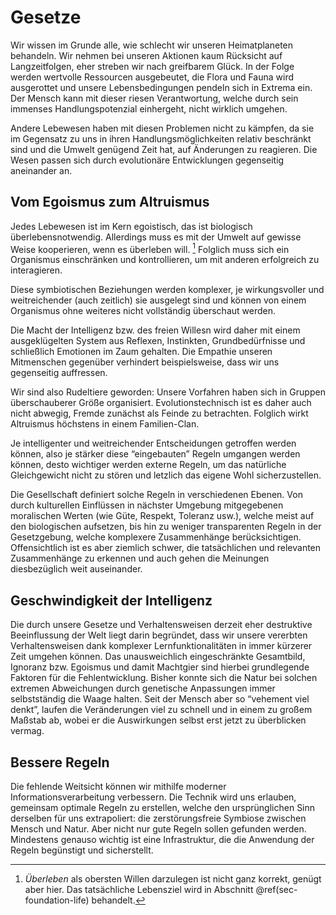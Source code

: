 # Gesetze {#sec-situation-laws}

Wir wissen im Grunde alle, wie schlecht wir unseren Heimatplaneten behandeln.
Wir nehmen bei unseren Aktionen kaum Rücksicht auf Langzeitfolgen, eher streben wir nach greifbarem Glück.
In der Folge werden wertvolle Ressourcen ausgebeutet, die Flora und Fauna wird ausgerottet
und unsere Lebensbedingungen pendeln sich in Extrema ein.
Der Mensch kann mit dieser riesen Verantwortung, welche durch sein immenses Handlungspotenzial einhergeht, 
nicht wirklich umgehen.

Andere Lebewesen haben mit diesen Problemen nicht zu kämpfen,
da sie im Gegensatz zu uns in ihren Handlungsmöglichkeiten relativ beschränkt sind
und die Umwelt genügend Zeit hat, auf Änderungen zu reagieren.
Die Wesen passen sich durch evolutionäre Entwicklungen gegenseitig aneinander an.

## Vom Egoismus zum Altruismus

Jedes Lebewesen ist im Kern egoistisch, das ist biologisch überlebensnotwendig.
Allerdings muss es mit der Umwelt auf gewisse Weise kooperieren, wenn es überleben will.
^[*Überleben* als obersten Willen darzulegen ist nicht ganz korrekt, genügt aber hier. 
Das tatsächliche Lebensziel wird in Abschnitt \@ref(sec-foundation-life) behandelt.]
Folglich muss sich ein Organismus einschränken und kontrollieren, um mit anderen erfolgreich zu interagieren.

Diese symbiotischen Beziehungen werden komplexer,
je wirkungsvoller und weitreichender (auch zeitlich) sie ausgelegt sind
und können von einem Organismus ohne weiteres nicht vollständig überschaut werden.

Die Macht der Intelligenz bzw. des freien Willesn wird daher mit einem ausgeklügelten System
aus Reflexen, Instinkten, Grundbedürfnisse und schließlich Emotionen im Zaum gehalten.
Die Empathie unseren Mitmenschen gegenüber verhindert beispielsweise,
dass wir uns gegenseitig auffressen.

Wir sind also Rudeltiere geworden:
Unsere Vorfahren haben sich in Gruppen überschauberer Größe organisiert.
Evolutionstechnisch ist es daher auch nicht abwegig, Fremde zunächst als Feinde zu betrachten.
Folglich wirkt Altruismus höchstens in einem Familien-Clan.

Je intelligenter und weitreichender Entscheidungen getroffen werden können,
also je stärker diese "eingebauten" Regeln umgangen werden können,
desto wichtiger werden externe Regeln, um das natürliche Gleichgewicht nicht zu stören
und letzlich das eigene Wohl sicherzustellen.

Die Gesellschaft definiert solche Regeln in verschiedenen Ebenen.
Von durch kulturellen Einflüssen in nächster Umgebung mitgegebenen moralischen Werten
(wie Güte, Respekt, Toleranz usw.), welche meist auf den biologischen aufsetzen,
bis hin zu weniger transparenten Regeln in der Gesetzgebung,
welche komplexere Zusammenhänge berücksichtigen.
Offensichtlich ist es aber ziemlich schwer, die tatsächlichen und relevanten Zusammenhänge zu erkennen
und auch gehen die Meinungen diesbezüglich weit auseinander.

## Geschwindigkeit der Intelligenz

Die durch unsere Gesetze und Verhaltensweisen derzeit eher destruktive Beeinflussung der Welt 
liegt darin begründet, dass wir unsere vererbten Verhaltensweisen 
dank komplexer Lernfunktionalitäten in immer kürzerer Zeit umgehen können.
Das unausweichlich eingeschränkte Gesamtbild, Ignoranz bzw. Egoismus und damit Machtgier
sind hierbei grundlegende Faktoren für die Fehlentwicklung.
Bisher konnte sich die Natur bei solchen extremen Abweichungen durch genetische Anpassungen 
immer selbstständig die Waage halten.
Seit der Mensch aber so "vehement viel denkt", laufen die Veränderungen viel zu schnell 
und in einem zu großem Maßstab ab, wobei er die Auswirkungen selbst erst jetzt zu überblicken vermag.

## Bessere Regeln

Die fehlende Weitsicht können wir mithilfe moderner Informationsverarbeitung verbessern.
Die Technik wird uns erlauben, gemeinsam optimale Regeln zu erstellen, 
welche den ursprünglichen Sinn derselben für uns extrapoliert:
die zerstörungsfreie Symbiose zwischen Mensch und Natur.
Aber nicht nur gute Regeln sollen gefunden werden.
Mindestens genauso wichtig ist eine Infrastruktur, die die Anwendung der Regeln begünstigt und sicherstellt.
